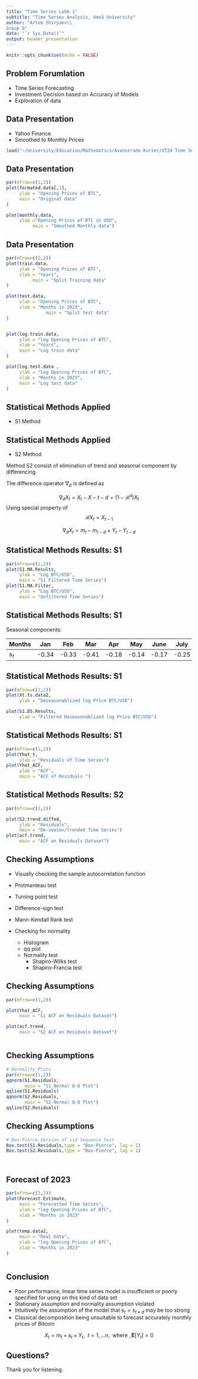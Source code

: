 ```yaml
---
title: "Time Series Labb 1"
subtitle: "Time Series Analysis, Umeå University"
author: "Artem Shiryaev\\
Group 8"
date: "`r Sys.Date()`"
output: beamer_presentation
---
```


```r
knitr::opts_chunk$set(echo = FALSE)
```

## Problem Forumlation

- Time Series Forecasting 
- Investment Decision based on Accuracy of Models
- Exploration of data

## Data Presentation

- Yahoo Finance
- Smoothed to Monthly Prices

```r
load("~/University/Education/Mathematics/Avancerade Kurser/VT24 Time Series/Assignments/Labb 1/UMU_Time_Series_VT24/Workspace_labb1.RData")

```
## Data Presentation
```r
par(mfrow=c(1,2))
plot(formated.data[,1],
     ylab = "Opening Prices of BTC",
     main = "Original data"
)

plot(monthly.data,
     ylab ="Opening Prices of BTC in USD",
          main = "Smoothed Monthly data")


```


## Data Presentation

```r
par(mfrow=c(2,2))
plot(train.data,
     ylab = "Opening Prices of BTC",
     xlab = "Years",
          main = "Split Training data"
)

plot(test.data,
     ylab = "Opening Prices of BTC",
     xlab = "Months in 2023",
               main = "Split test data"
)


plot(log.train.data,
     ylab = "log Opening Prices of BTC",
     xlab = "Years",
     main = "Log train data"
)

plot(log.test.data ,
     ylab = "log Opening Prices of BTC",
     xlab = "Months in 2023",
     main = "Log test data"
)
```


## Statistical Methods Applied


- S1 Method

\begin{align}
X_t &= m_t + s_t + Y_t, \:\: t=1,\dots n,\: \text{ where }, \mathbf{E} [Y_t ] = 0\\
m_t &= \frac{0.5x_{t-3} + x_{t-2} + x_{t-1} + x_{t} + x_{t+1} + x_{t+2} + 0.5x_{t+3}}{6}\\
s_t &= w_k - \frac{1}{d} \Sigma_{i}^{d}w_i \: \:\: \: ,i,k = 1,2,\dots d\\
d_t &= x_t - s_t\\
&\text{Then re-estimate the means using the de-seasonalized data}\\
\hat{m}_t &= \frac{0.5d_{t-3} + d_{t-2} + d_{t-1} + d_{t} + d_{t+1} + d_{t+2} + 0.5d_{t+3}}{6}\\
\hat{Y}_t &= x_t - \hat{m}_t - s_t
\end{align}

## Statistical Methods Applied


- S2 Method

Method S2 consist of elimination of trend and seasonal component by differencing.

The \textbf{lag-d} difference operator $\nabla_d$ is defined as

$$ \nabla_d X_t = X_t - X-{t-d} = (1-\mathcal{B}^d)X_t$$
Using special property of 
$$ \mathcal{B} X_t = X_{t-1} $$

$$ \nabla_d X_t = m_t - m_{t-d} + Y_t - Y_{t-d} $$




## Statistical Methods Results: S1
```r
par(mfrow=c(1,2))
plot(S1.MA.Results,
     ylab = "Log BTC/USD",
     main = "S1 Filtered Time Series")
plot(S1.MA.Filter,
     ylab = "Log BTC/USD",
     main = "Unfiltered Time Series")

```


## Statistical Methods Results: S1

Seasonal components:

| Months  |    Jan    |  Feb      |   Mar   |  Apr    |  May      |  June     |   July    |  Aug  |   Sept   |   Oct     |  Nov      |    Dec    |
|----------|-----------|-----------|-----------|----------|-----------|-----------|-----------|---------|----------|-----------|-----------|-----------|
| $s_t$    |  -0.34    | -0.33     |   -0.41   | -0.18   | -0.14    | -0.17    | -0.25    | -0.31    | -0.39   | -0.43    | -0.45    | -0.51    | 



## Statistical Methods Results: S1
```r

par(mfrow=c(1,2))
plot(Xt.ts.data2,
     ylab = "Deseasonablized log Price BTC/USD")

plot(S1.DS.Results,
     ylab = "Filtered Deseasonablized log Price BTC/USD")


```


## Statistical Methods Results: S1
```r
par(mfrow=c(1,2))
plot(Yhat_t,
     ylab = "Residuals of Time Series")
plot(Yhat_ACF,
     ylab = "ACF",
     main = "ACF of Residuals ")


```


## Statistical Methods Results: S2
```r
par(mfrow=c(1,2))

plot(S2.trend.diffed,
     ylab = "Residuals",
     main = "De-season/trended Time Series")
plot(acf.trend,
     main = "ACF on Residuals Dataset")

```

## Checking Assumptions

  - Visually checking the sample autocorrelation function
  
\begin{align*}
\text{H}_0 &= \text{The Time Series is iid Noise}\\
\text{H}_1 &= \text{The Time Series is } \mathbf{\text{NOT}} \text{ iid Noise}
\end{align*}

  - Protmanteau test
  
  - Turning point test
  
  - Difference-sign test
  
  - Mann-Kendall Rank test
  
  - Checking for normality
    - Histogram
    - qq plot
    - Normality test
      - Shapiro-Wilks test
      - Shapiro–Francia test
      
      
      
## Checking Assumptions
```r
par(mfrow=c(1,2))

plot(Yhat_ACF,
     main = "S1 ACF on Residuals Dataset")

plot(acf.trend,
     main = "S2 ACF on Residuals Dataset")



```


## Checking Assumptions
```r

# Normality Plots
par(mfrow=c(1,2))
qqnorm(S1.Residuals,
       main = "S1 Normal Q-Q Plot")
qqline(S1.Residuals)
qqnorm(S2.Residuals,
       main = "S2 Normal Q-Q Plot")
qqline(S2.Residuals)

```


## Checking Assumptions
```r
# Box-Pierce Version of iid Sequence test
Box.test(S1.Residuals,type = "Box-Pierce", lag = 1)
Box.test(S2.Residuals,type = "Box-Pierce", lag = 1)




```



## Forecast of 2023

```r

par(mfrow=c(1,2))
plot(Forecast.Estimate,
     main = "Forecasted Time Series",
     ylab = "log Opening Prices of BTC",
     xlab = "Months in 2023"
)

plot(temp.data2,
     main = "Real Data",
     ylab = "log Opening Prices of BTC",
     xlab = "Months in 2023"
)



```


## Conclusion


- Poor performance, linear time series model is insufficient or poorly specified for using on this kind of data set
- Stationary assumption and normality assumption violated 
- Intuitively the assumption of the model that $s_t = s_{t+d}$ may be too strong
- Classical decomposition being unsuitable to forecast accurately monthly prices of Bitcoin

$$X_t = m_t + s_t + Y_t, \:\: t=1,\dots n,\: \text{ where }, \mathbf{E} [Y_t ] = 0$$






## Questions?


Thank you for listening.

